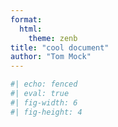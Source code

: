 ```yaml
---
format: 
  html:
    theme: zenb
title: "cool document"
author: "Tom Mock"
---
```


```r
#| echo: fenced
#| eval: true
#| fig-width: 6
#| fig-height: 4
```
